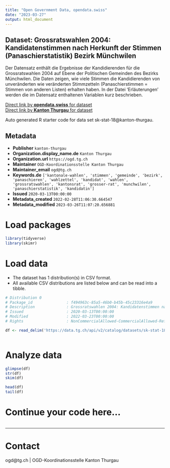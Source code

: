 ```yaml
---
title: "Open Government Data, opendata.swiss"
date: "2023-03-27"
output: html_document
---
```


## Dataset: Grossratswahlen 2004: Kandidatenstimmen nach Herkunft der Stimmen (Panaschierstatistik) Bezirk Münchwilen

Der Datensatz enthält die Ergebnisse der Kandidierenden für die Grossratswahlen 2004 auf Ebene der Politischen Gemeinden des Bezirks Münchwilen. Die Daten zeigen, wie viele Stimmen die Kandidierenden von unveränderten wie veränderten Stimmzetteln (Panaschierstimmen = Stimmen von anderen Listen) erhalten haben. In der Datei 'Erläuterungen' werden die im Datensatz enthaltenen Variablen kurz beschrieben. 

[Direct link by **opendata.swiss** for dataset](https://opendata.swiss/de/dataset/grossratswahlen-2004-kandidatenstimmen-nach-herkunft-der-stimmen-panaschierstatistik-bezirk-mun)<br>
[Direct link by **Kanton Thurgau** for dataset](https://data.tg.ch/explore/dataset/sk-stat-18/)

Auto generated R starter code for data set sk-stat-18@kanton-thurgau.

## Metadata

- **Publisher** `kanton-thurgau`
- **Organization.display_name.de** `Kanton Thurgau`
- **Organization.url** `https://ogd.tg.ch`
- **Maintainer** `OGD-Koordinationsstelle Kanton Thurgau`
- **Maintainer_email** `ogd@tg.ch`
- **Keywords.de** `['kantonale-wahlen', 'stimmen', 'gemeinde', 'bezirk', 'panaschieren', 'wahlzettel', 'kandidat', 'wahlen', 'grossratswahlen', 'kantonsrat', 'grosser-rat', 'munchwilen', 'panaschierstatistik', 'kandidatin']`
- **Issued** `2020-03-13T00:00:00`
- **Metadata_created** `2022-02-28T11:06:30.664547`
- **Metadata_modified** `2023-03-26T11:07:20.656881`


# Load packages

```r

library(tidyverse)
library(skimr)

```

# Load data

-   The dataset has 1 distribution(s) in CSV format.
-   All available CSV distributions are listed below and can be read into a tibble.

```r

# Distribution 0
# Package_id               : f494963c-85a5-46b0-b45b-45c23316e4a9
# Description              : Grossratswahlen 2004: Kandidatenstimmen nach Herkunft der Stimmen (Panaschierstatistik) Bezirk Münchwilen (csv)
# Issued                   : 2020-03-13T00:00:00
# Modified                 : 2022-03-23T00:00:00
# Rights                   : NonCommercialAllowed-CommercialAllowed-ReferenceRequired

df <- read_delim('https://data.tg.ch/api/v2/catalog/datasets/sk-stat-18/exports/csv')



```

# Analyze data

```r

glimpse(df)
str(df)
skim(df)

head(df)
tail(df)

```

# Continue your code here...

```r

```

------------------------------------------------------------------------

# Contact

ogd@tg.ch | OGD-Koordinationsstelle Kanton Thurgau
